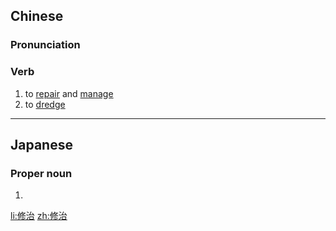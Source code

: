 ==Chinese==
{{zh-forms}}

===Pronunciation===
{{zh-pron
|m=xiūzhì
|c=sau1 zi6
|cat=v
}}

===Verb===
{{zh-verb}}

# to [[repair]] and [[manage]]
# to [[dredge]]

----

==Japanese==
{{ja-kanjitab|しゅう|じ|yomi=o}}

===Proper noun===
{{ja-pos|proper|しゅうじ}}

# {{given name|male|lang=ja|sort=しゅうじ}}

[[li:修治]]
[[zh:修治]]